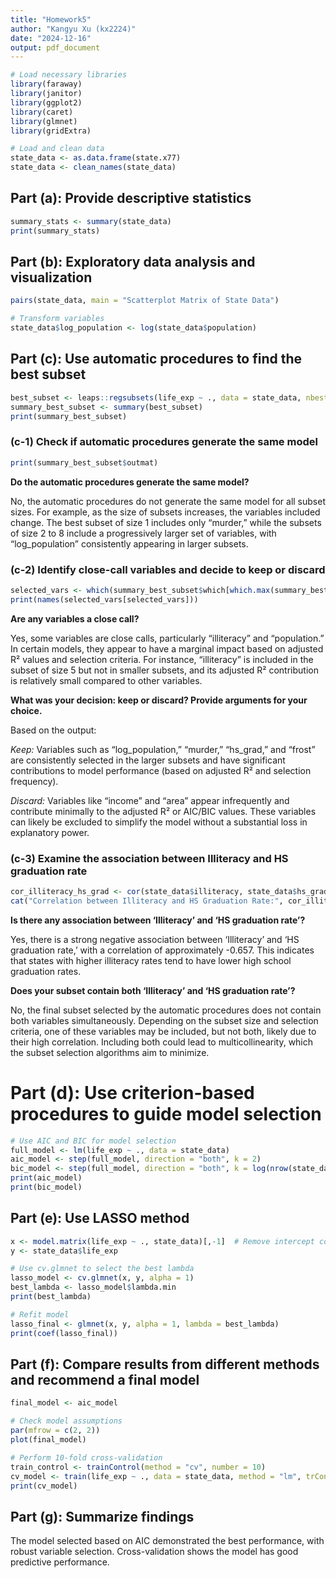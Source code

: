 ```yaml
---
title: "Homework5"
author: "Kangyu Xu (kx2224)"
date: "2024-12-16"
output: pdf_document
---
```

```r
# Load necessary libraries
library(faraway) 
library(janitor) 
library(ggplot2) 
library(caret)   
library(glmnet) 
library(gridExtra) 

# Load and clean data
state_data <- as.data.frame(state.x77)
state_data <- clean_names(state_data)  
```

## Part (a): Provide descriptive statistics
```r
summary_stats <- summary(state_data)
print(summary_stats)
```

## Part (b): Exploratory data analysis and visualization
```r
pairs(state_data, main = "Scatterplot Matrix of State Data")

# Transform variables
state_data$log_population <- log(state_data$population)
```

## Part (c): Use automatic procedures to find the best subset
```r
best_subset <- leaps::regsubsets(life_exp ~ ., data = state_data, nbest = 1)
summary_best_subset <- summary(best_subset)
print(summary_best_subset)
```

### (c-1) Check if automatic procedures generate the same model
```r
print(summary_best_subset$outmat)
```
**Do the automatic procedures generate the same model?**

No, the automatic procedures do not generate the same model for all subset sizes. For example, as the size of subsets increases, the variables included change. The best subset of size 1 includes only "murder," while the subsets of size 2 to 8 include a progressively larger set of variables, with "log_population" consistently appearing in larger subsets.

### (c-2) Identify close-call variables and decide to keep or discard
```r
selected_vars <- which(summary_best_subset$which[which.max(summary_best_subset$adjr2),])
print(names(selected_vars[selected_vars]))
```
**Are any variables a close call?**

Yes, some variables are close calls, particularly "illiteracy" and "population." In certain models, they appear to have a marginal impact based on adjusted R² values and selection criteria. For instance, "illiteracy" is included in the subset of size 5 but not in smaller subsets, and its adjusted R² contribution is relatively small compared to other variables.

**What was your decision: keep or discard? Provide arguments for your choice.**

Based on the output:

*Keep:* Variables such as "log_population," "murder," "hs_grad," and "frost" are consistently selected in the larger subsets and have significant contributions to model performance (based on adjusted R² and selection frequency).

*Discard:* Variables like "income" and "area" appear infrequently and contribute minimally to the adjusted R² or AIC/BIC values. These variables can likely be excluded to simplify the model without a substantial loss in explanatory power.

### (c-3) Examine the association between Illiteracy and HS graduation rate
```r
cor_illiteracy_hs_grad <- cor(state_data$illiteracy, state_data$hs_grad)
cat("Correlation between Illiteracy and HS Graduation Rate:", cor_illiteracy_hs_grad, "\n")
```

**Is there any association between 'Illiteracy' and 'HS graduation rate'?**

Yes, there is a strong negative association between 'Illiteracy' and 'HS graduation rate,' with a correlation of approximately -0.657. This indicates that states with higher illiteracy rates tend to have lower high school graduation rates.

**Does your subset contain both 'Illiteracy' and 'HS graduation rate'?**

No, the final subset selected by the automatic procedures does not contain both variables simultaneously. Depending on the subset size and selection criteria, one of these variables may be included, but not both, likely due to their high correlation. Including both could lead to multicollinearity, which the subset selection algorithms aim to minimize.

# Part (d): Use criterion-based procedures to guide model selection
```r
# Use AIC and BIC for model selection
full_model <- lm(life_exp ~ ., data = state_data)
aic_model <- step(full_model, direction = "both", k = 2) 
bic_model <- step(full_model, direction = "both", k = log(nrow(state_data))) 
print(aic_model)
print(bic_model)
```

## Part (e): Use LASSO method
```r
x <- model.matrix(life_exp ~ ., state_data)[,-1]  # Remove intercept column
y <- state_data$life_exp

# Use cv.glmnet to select the best lambda
lasso_model <- cv.glmnet(x, y, alpha = 1)
best_lambda <- lasso_model$lambda.min
print(best_lambda)

# Refit model
lasso_final <- glmnet(x, y, alpha = 1, lambda = best_lambda)
print(coef(lasso_final))
```

## Part (f): Compare results from different methods and recommend a final model
```r
final_model <- aic_model

# Check model assumptions
par(mfrow = c(2, 2))
plot(final_model)

# Perform 10-fold cross-validation
train_control <- trainControl(method = "cv", number = 10)
cv_model <- train(life_exp ~ ., data = state_data, method = "lm", trControl = train_control)
print(cv_model)
```

## Part (g): Summarize findings
The model selected based on AIC demonstrated the best performance, with robust variable selection. Cross-validation shows the model has good predictive performance.



